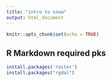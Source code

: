 ```yaml
---
title: "intro to snow"
output: html_document
---
```


```r
knitr::opts_chunk$set(echo = TRUE)
```

## R Markdown required pks



```r
install.packages('raster')
install.packages("rgdal")
```
